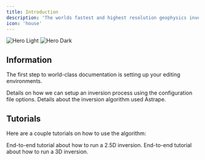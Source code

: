 ```yaml
---
title: Introduction
description: 'The worlds fastest and highest resolution geophysics inversion engine'
icon: 'house'
---
```

<Frame>
<img
  className="block dark:hidden"
  src="/images/example.png"
  alt="Hero Light"
/>
<img
  className="hidden dark:block"
  src="/images/example.png"
  alt="Hero Dark"
/>
</Frame>

## Information

The first step to world-class documentation is setting up your editing environments.

<CardGroup cols={2}>
  <Card
    title="Configuration File Instructions"
    icon="code"
    href="https://mintlify.com/docs/quickstart"
  >
    Details on how we can setup an inversion process using the configuration file options. 
  </Card>
  <Card
    title="Inversion Algorithm Details"
    icon="screwdriver-wrench"
    href="https://mintlify.com/docs/development"
  >
    Details about the inversion algorithm used Astrape.
  </Card>
</CardGroup>

## Tutorials

Here are a couple tutorials on how to use the algorithm: 

<CardGroup cols={2}>
  <Card
    title="2.5D Inversion"
    icon="image"
    href="https://mintlify.com/docs/settings/global"
  >
    End-to-end tutorial about how to run a 2.5D inversion. 
  </Card>
  <Card
    title="3D Inversion"
    icon="image"
    href="https://mintlify.com/docs/api-playground/openapi"
  >
    End-to-end tutorial about how to run a 3D inversion. 
  </Card>
</CardGroup>
